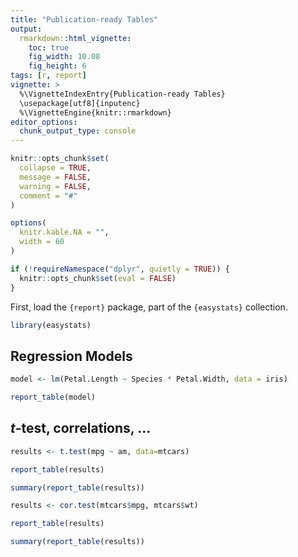 ```yaml
---
title: "Publication-ready Tables"
output: 
  rmarkdown::html_vignette:
    toc: true
    fig_width: 10.08
    fig_height: 6
tags: [r, report]
vignette: >
  %\VignetteIndexEntry{Publication-ready Tables}
  \usepackage[utf8]{inputenc}
  %\VignetteEngine{knitr::rmarkdown}
editor_options: 
  chunk_output_type: console
---
```


```r
knitr::opts_chunk$set(
  collapse = TRUE,
  message = FALSE,
  warning = FALSE,
  comment = "#"
)

options(
  knitr.kable.NA = "",
  width = 60
)

if (!requireNamespace("dplyr", quietly = TRUE)) {
  knitr::opts_chunk$set(eval = FALSE)
}
```


First, load the `{report}` package, part of the `{easystats}` collection.

```r
library(easystats)
```

## Regression Models

```r
model <- lm(Petal.Length ~ Species * Petal.Width, data = iris)

report_table(model)
```



## *t*-test, correlations, ...

```r
results <- t.test(mpg ~ am, data=mtcars)

report_table(results)

summary(report_table(results))
```

```r
results <- cor.test(mtcars$mpg, mtcars$wt)

report_table(results)

summary(report_table(results))
```
